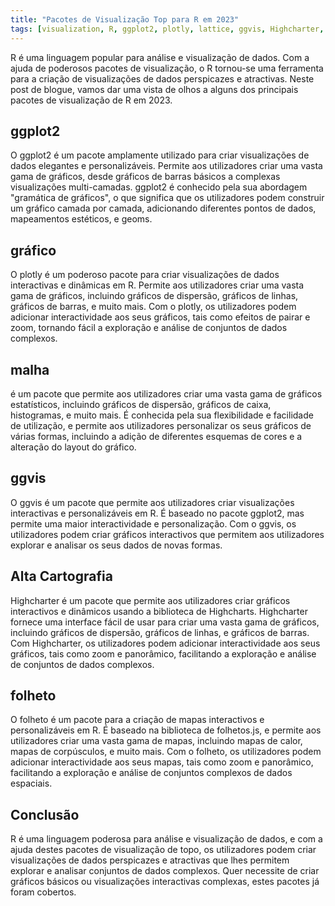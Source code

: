 ```yaml
---
title: "Pacotes de Visualização Top para R em 2023"
tags: [visualization, R, ggplot2, plotly, lattice, ggvis, Highcharter, leaflet]
---
```



R é uma linguagem popular para análise e visualização de dados. Com a ajuda de poderosos pacotes de visualização, o R tornou-se uma ferramenta para a criação de visualizações de dados perspicazes e atractivas. Neste post de blogue, vamos dar uma vista de olhos a alguns dos principais pacotes de visualização de R em 2023.

<CiteDrive /> 

## ggplot2
O ggplot2 é um pacote amplamente utilizado para criar visualizações de dados elegantes e personalizáveis. Permite aos utilizadores criar uma vasta gama de gráficos, desde gráficos de barras básicos a complexas visualizações multi-camadas. ggplot2 é conhecido pela sua abordagem "gramática de gráficos", o que significa que os utilizadores podem construir um gráfico camada por camada, adicionando diferentes pontos de dados, mapeamentos estéticos, e geoms.

## gráfico
O plotly é um poderoso pacote para criar visualizações de dados interactivas e dinâmicas em R. Permite aos utilizadores criar uma vasta gama de gráficos, incluindo gráficos de dispersão, gráficos de linhas, gráficos de barras, e muito mais. Com o plotly, os utilizadores podem adicionar interactividade aos seus gráficos, tais como efeitos de pairar e zoom, tornando fácil a exploração e análise de conjuntos de dados complexos.

## malha
é um pacote que permite aos utilizadores criar uma vasta gama de gráficos estatísticos, incluindo gráficos de dispersão, gráficos de caixa, histogramas, e muito mais. É conhecida pela sua flexibilidade e facilidade de utilização, e permite aos utilizadores personalizar os seus gráficos de várias formas, incluindo a adição de diferentes esquemas de cores e a alteração do layout do gráfico.

## ggvis
O ggvis é um pacote que permite aos utilizadores criar visualizações interactivas e personalizáveis em R. É baseado no pacote ggplot2, mas permite uma maior interactividade e personalização. Com o ggvis, os utilizadores podem criar gráficos interactivos que permitem aos utilizadores explorar e analisar os seus dados de novas formas.

## Alta Cartografia
Highcharter é um pacote que permite aos utilizadores criar gráficos interactivos e dinâmicos usando a biblioteca de Highcharts. Highcharter fornece uma interface fácil de usar para criar uma vasta gama de gráficos, incluindo gráficos de dispersão, gráficos de linhas, e gráficos de barras. Com Highcharter, os utilizadores podem adicionar interactividade aos seus gráficos, tais como zoom e panorâmico, facilitando a exploração e análise de conjuntos de dados complexos.

## folheto
O folheto é um pacote para a criação de mapas interactivos e personalizáveis em R. É baseado na biblioteca de folhetos.js, e permite aos utilizadores criar uma vasta gama de mapas, incluindo mapas de calor, mapas de corpúsculos, e muito mais. Com o folheto, os utilizadores podem adicionar interactividade aos seus mapas, tais como zoom e panorâmico, facilitando a exploração e análise de conjuntos complexos de dados espaciais.

## Conclusão
R é uma linguagem poderosa para análise e visualização de dados, e com a ajuda destes pacotes de visualização de topo, os utilizadores podem criar visualizações de dados perspicazes e atractivas que lhes permitem explorar e analisar conjuntos de dados complexos. Quer necessite de criar gráficos básicos ou visualizações interactivas complexas, estes pacotes já foram cobertos.